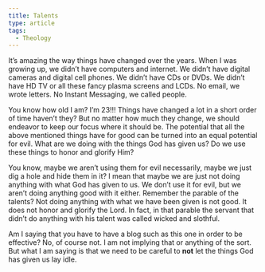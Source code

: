 ```yaml
---
title: Talents
type: article
tags:
  - Theology
---
```


It’s amazing the way things have changed over the years. When I was growing up, we didn’t have computers and internet. We didn’t have digital cameras and digital cell phones. We didn’t have CDs or DVDs. We didn’t have HD TV or all these fancy plasma screens and LCDs. No email, we wrote letters. No Instant Messaging, we called people.

You know how old I am? I’m 23!!! Things have changed a lot in a short order of time haven’t they? But no matter how much they change, we should endeavor to keep our focus where it should be. The potential that all the above mentioned things have for good can be turned into an equal potential for evil. What are we doing with the things God has given us? Do we use these things to honor and glorify Him?

You know, maybe we aren’t using them for evil necessarily, maybe we just dig a hole and hide them in it? I mean that maybe we are just not doing anything with what God has given to us. We don’t use it for evil, but we aren’t doing anything good with it either. Remember the parable of the talents? Not doing anything with what we have been given is not good. It does not honor and glorify the Lord. In fact, in that parable the servant that didn’t do anything with his talent was called wicked and slothful.

Am I saying that you have to have a blog such as this one in order to be effective? No, of course not. I am not implying that or anything of the sort. But what I am saying is that we need to be careful to **not** let the things God has given us lay idle.
